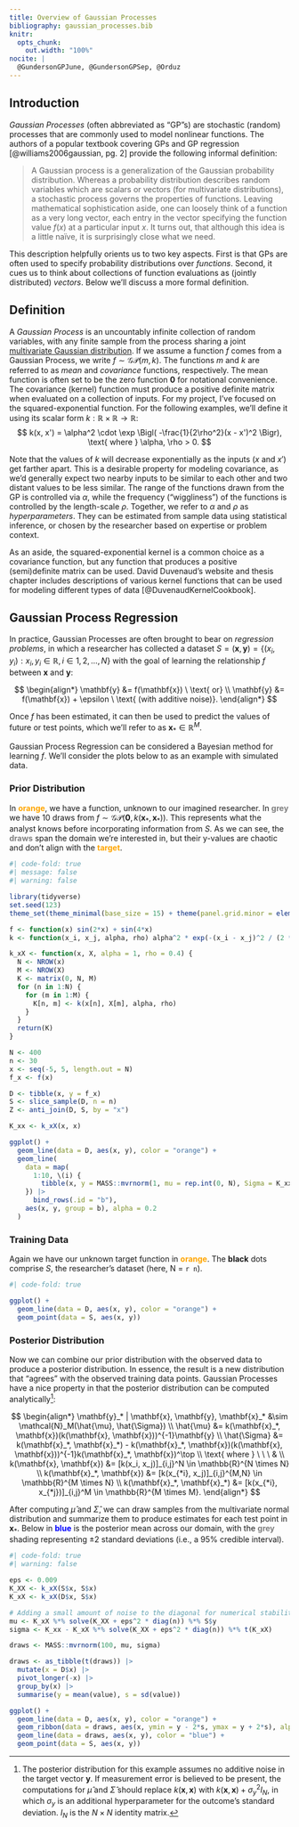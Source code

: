 ```yaml
---
title: Overview of Gaussian Processes
bibliography: gaussian_processes.bib
knitr:
  opts_chunk:
    out.width: "100%"
nocite: |
  @GundersonGPJune, @GundersonGPSep, @Orduz
---
```


## Introduction

*Gaussian Processes* (often abbreviated as "GP"s) are stochastic (random) processes that are commonly used to model nonlinear functions. The authors of a popular textbook covering GPs and GP regression [@williams2006gaussian, pg. 2] provide the following informal definition:

> A Gaussian process is a generalization of the Gaussian probability distribution. Whereas a probability distribution describes random variables which are scalars or vectors (for multivariate distributions), a stochastic process governs the properties of functions. Leaving mathematical sophistication aside, one can loosely think of a function as a very long vector, each entry in the vector specifying the function value $f(x)$ at a particular input $x$. It turns out, that although this idea is a little naïve, it is surprisingly close what we need.

This description helpfully orients us to two key aspects. First is that GPs are often used to specify probability distributions over *functions*. Second, it cues us to think about collections of function evaluations as (jointly distributed) *vectors*. Below we'll discuss a more formal definition.

## Definition

A *Gaussian Process* is an uncountably infinite collection of random variables, with any finite sample from the process sharing a joint [multivariate Gaussian distribution](./mvnorm/index.qmd). If we assume a function $f$ comes from a Gaussian Process, we write $f \sim \mathcal{GP}(m, k)$. The functions $m$ and $k$ are referred to as *mean* and *covariance* functions, respectively. The mean function is often set to be the zero function $\mathbf{0}$ for notational convenience. The covariance (kernel) function must produce a positive definite matrix when evaluated on a collection of inputs. For my project, I've focused on the squared-exponential function. For the following examples, we'll define it using its scalar form $k: \mathbb{R} \times \mathbb{R} \to \mathbb{R}$:
$$
k(x, x') = \alpha^2 \cdot \exp \Bigl( -\frac{1}{2\rho^2}(x - x')^2 \Bigr), \text{ where } \alpha, \rho > 0.
$$

Note that the values of $k$ will decrease exponentially as the inputs ($x$ and $x'$) get farther apart. This is a desirable property for modeling covariance, as we'd generally expect two nearby inputs to be similar to each other and two distant values to be less similar. The range of the functions drawn from the GP is controlled via $\alpha$, while the frequency ("wiggliness") of the functions is controlled by the length-scale $\rho$. Together, we refer to $\alpha$ and $\rho$ as *hyperparameters*. They can be estimated from sample data using statistical inference, or chosen by the researcher based on expertise or problem context.

As an aside, the squared-exponential kernel is a common choice as a covariance function, but any function that produces a positive (semi)definite matrix can be used. David Duvenaud's website and thesis chapter includes descriptions of various kernel functions that can be used for modeling different types of data [@DuvenaudKernelCookbook].

## Gaussian Process Regression

In practice, Gaussian Processes are often brought to bear on *regression problems*, in which a researcher has collected a dataset $S = (\mathbf{x}, \mathbf{y}) = \{ (x_i, y_i) : x_i,y_i \in \mathbb{R}, i \in 1, 2, \dots, N \}$ with the goal of learning the relationship $f$ between $\mathbf{x}$ and $\mathbf{y}$:

$$
\begin{align*}
\mathbf{y} &= f(\mathbf{x}) \ \text{ or} \\
\mathbf{y} &= f(\mathbf{x}) + \epsilon \ \text{ (with additive noise)}.
\end{align*}
$$

Once $f$ has been estimated, it can then be used to predict the values of future or test points, which we'll refer to as $\mathbf{x}_* \in \mathbb{R}^M$.

Gaussian Process Regression can be considered a Bayesian method for learning $f$. We'll consider the plots below to as an example with simulated data.

::: {.panel-tabset}

### Prior Distribution

In <span style="color: orange;"><strong>orange</strong></span>, we have a function, unknown to our imagined researcher. In <span style="color: grey;"><strong>grey</strong></span> we have 10 draws from $f \sim \mathcal{GP}(\mathbf{0}, k(\mathbf{x}_*, \mathbf{x}_*))$. This represents what the analyst knows before incorporating information from $S$. As we can see, the <span style="color: grey;"><strong>draws</strong></span> span the domain we're interested in, but their y-values are chaotic and don't align with the <span style="color: orange;"><strong>target</strong></span>.

```r
#| code-fold: true
#| message: false
#| warning: false

library(tidyverse)
set.seed(123)
theme_set(theme_minimal(base_size = 15) + theme(panel.grid.minor = element_blank()))

f <- function(x) sin(2*x) + sin(4*x)
k <- function(x_i, x_j, alpha, rho) alpha^2 * exp(-(x_i - x_j)^2 / (2 * rho^2))

k_xX <- function(x, X, alpha = 1, rho = 0.4) {
  N <- NROW(x)
  M <- NROW(X)
  K <- matrix(0, N, M)
  for (n in 1:N) {
    for (m in 1:M) {
      K[n, m] <- k(x[n], X[m], alpha, rho)
    }
  }
  return(K)
}

N <- 400
n <- 30
x <- seq(-5, 5, length.out = N)
f_x <- f(x)

D <- tibble(x, y = f_x)
S <- slice_sample(D, n = n)
Z <- anti_join(D, S, by = "x")

K_xx <- k_xX(x, x)

ggplot() +
  geom_line(data = D, aes(x, y), color = "orange") +
  geom_line(
    data = map(
      1:10, \(i) {
        tibble(x, y = MASS::mvrnorm(1, mu = rep.int(0, N), Sigma = K_xx))
    }) |> 
      bind_rows(.id = "b"),
    aes(x, y, group = b), alpha = 0.2
  )
```

### Training Data

Again we have our unknown target function in <span style="color: orange;"><strong>orange</strong></span>. The **black** dots comprise $S$, the researcher's dataset (here, N = `r n`).

```r
#| code-fold: true

ggplot() +
  geom_line(data = D, aes(x, y), color = "orange") +
  geom_point(data = S, aes(x, y))
```

### Posterior Distribution

Now we can combine our prior distribution with the observed data to produce a posterior distribution. In essence, the result is a new distribution that "agrees" with the observed training data points. Gaussian Processes have a nice property in that the posterior distribution can be computed analytically[^1]:

$$
\begin{align*}
\mathbf{y}_* | \mathbf{x}, \mathbf{y}, \mathbf{x}_* &\sim \mathcal{N}_M(\hat{\mu}, \hat{\Sigma}) \\
\hat{\mu} &= k(\mathbf{x}_*, \mathbf{x})(k(\mathbf{x}, \mathbf{x}))^{-1}\mathbf{y} \\
\hat{\Sigma} &= k(\mathbf{x}_*, \mathbf{x}_*) - k(\mathbf{x}_*, \mathbf{x})(k(\mathbf{x}, \mathbf{x}))^{-1}k(\mathbf{x}_*, \mathbf{x})^\top \\
\text{ where } \ \ \ & \\
k(\mathbf{x}, \mathbf{x}) &= [k(x_i, x_j)]_{i,j}^N \in \mathbb{R}^{N \times N} \\
k(\mathbf{x}_*, \mathbf{x}) &= [k(x_{*i}, x_j)]_{i,j}^{M,N} \in \mathbb{R}^{M \times N} \\
k(\mathbf{x}_*, \mathbf{x}_*) &= [k(x_{*i}, x_{*j})]_{i,j}^M \in \mathbb{R}^{M \times M}.
\end{align*}
$$

After computing $\hat{\mu}$ and $\hat{\Sigma}$, we can draw samples from the multivariate normal distribution and summarize them to produce estimates for each test point in $\mathbf{x}_*$. Below in <span style="color: blue;"><strong>blue</strong></span> is the posterior mean across our domain, with the <span style="color: grey;"><strong>grey</strong></span> shading representing $\pm 2$ standard deviations (i.e., a 95% credible interval).

```r
#| code-fold: true
#| warning: false

eps <- 0.009
K_XX <- k_xX(S$x, S$x)
K_xX <- k_xX(D$x, S$x)

# Adding a small amount of noise to the diagonal for numerical stability
mu <- K_xX %*% solve(K_XX + eps^2 * diag(n)) %*% S$y
sigma <- K_xx - K_xX %*% solve(K_XX + eps^2 * diag(n)) %*% t(K_xX)

draws <- MASS::mvrnorm(100, mu, sigma)

draws <- as_tibble(t(draws)) |>
  mutate(x = D$x) |>
  pivot_longer(-x) |>
  group_by(x) |>
  summarise(y = mean(value), s = sd(value))

ggplot() +
  geom_line(data = D, aes(x, y), color = "orange") +
  geom_ribbon(data = draws, aes(x, ymin = y - 2*s, ymax = y + 2*s), alpha = 0.2) +
  geom_line(data = draws, aes(x, y), color = "blue") +
  geom_point(data = S, aes(x, y))
```

:::

[^1]: The posterior distribution for this example assumes no additive noise in the target vector $\mathbf{y}$. If measurement error is believed to be present, the computations for $\hat{\mu}$ and $\hat{\Sigma}$ should replace $k(\mathbf{x}, \mathbf{x})$ with $k(\mathbf{x}, \mathbf{x}) + \sigma_y^2 I_N$, in which $\sigma_y$ is an additional hyperparameter for the outcome's standard deviation. $I_N$ is the $N \times N$ identity matrix.

